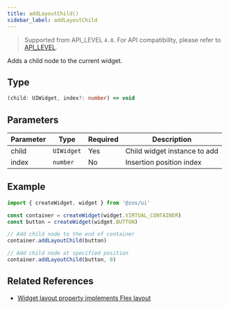 ```yaml
---
title: addLayoutChild()
sidebar_label: addLayoutChild
---
```


> Supported from API_LEVEL `4.0`. For API compatibility, please refer to [API_LEVEL](../../../../guides/framework/device/compatibility.md).

Adds a child node to the current widget.

## Type

```ts
(child: UIWidget, index?: number) => void
```

## Parameters

| Parameter | Type       | Required | Description                 |
| --------- | ---------- | -------- | --------------------------- |
| child     | `UIWidget` | Yes      | Child widget instance to add |
| index     | `number`   | No       | Insertion position index    |

## Example

```js
import { createWidget, widget } from '@zos/ui'

const container = createWidget(widget.VIRTUAL_CONTAINER)
const button = createWidget(widget.BUTTON)

// Add child node to the end of container
container.addLayoutChild(button)

// Add child node at specified position
container.addLayoutChild(button, 0)
```

## Related References

- [Widget layout property implements Flex layout](../../../../guides/framework/device/layout.md)
